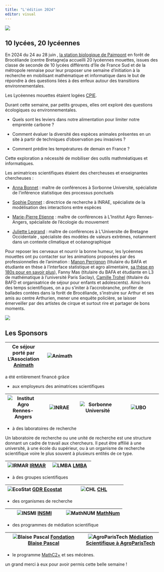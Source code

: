 ```yaml
---
title: "L'édition 2024"
editor: visual
---
```


![](_images/mouettes2024.jpeg)


## 10 lycées, 20 lycéennes

En 2024 du 24 au 28 juin , [la station biologique de Paimpont](https://paimpont.univ-rennes.fr/) en forêt de Brocéliande (centre Bretagne)a accueilli   20 lycéennes mouettes, issues des classe de seconde de 10 lycées différents d'Ile de France Sud et de la métropole rennaise pour leur proposer une semaine d'initiation à la recherche en mobilisant mathématique et  informatique dans le but de répondre  à des questions liées à des enfeux autour des transitions environnementales.

Les Lycéennes mouettes étaient logées [CPIE](https://www.cpie-broceliande.fr/).

Durant cette semaine,  par petits groupes, elles ont exploré des questions écologiques ou environnementales.

-   Quels sont les leviers dans notre alimentation pour limiter notre empreinte carbone ?

-   Comment évaluer la diversité des espèces animales présentes en un site à partir de techniques d'observation peu invasives ?

-   Comment prédire les températures de demain en France ?

Cette exploration a nécessité de mobiliser des outils mathméatiques et informatiques.

Les animatrices scientifiques étaient  des chercheuses et enseignantes chercheuses :

-   [Anna Bonnet](https://anna.biogeek.land/) : maître de conférences à Sorbonne Université, spécialiste de l'inférence statistique des processus ponctuels

-   [Sophie Donnet](https://sophiedonnet.github.io/) : directrice de recherche à INRAE, spécialiste de la modélisation des interactions entre espèces

-   [Marie-Pierre Etienne](https://marieetienne.github.io/) : maître de conférences à L'Institut Agro Rennes-Angers, spécialiste de l'écologie du mouvement

-   [Juliette Legrand](https://juliettelegrand.netlify.app/) : maître de conférences à L'Universite de Bretagne Occidentale , spécialiste des modèles de valeurs extrêmes, notamment dans un contexte climatique et océanographique


Pour reposer les cerveaux et nourrir la bonne humeur, les lycéennes mouettes ont pu contacter sur les animations proposées par des professionnelles de l'animation : [Manon Perrignon](https://stlo.rennes.hub.inrae.fr/content/download/703/7288?version=1) (titulaire du BAFA et étudiante en thèse à l'interface statistique et agro alimentaire, [sa thèse en 180s pour en savoir plus](https://www.youtube.com/watch?v=y6Vsc9Mfku4)), Fanny Mas (titulaire du BAFA et étudiante en L3 de mathématique à l'université Paris Saclay), [Camille Trohel](https://www.lespetitspoissonsproduction.com/) (titulaire du BAFD et organisatrice de séjour pour enfants et adolescents). Ainsi hors des temps scientifiques, on a pu s'initer à l'accrobranche, profiter de ballades contées dans la forêt de Brocéliande, s'instruire sur Arthur et ses amis au centre Arthurien, mener une enquête policière, se laisser émerveiller par des artistes de cirque et surtout rire et partager de bons moments.

![](petits formats web 2024-9 MOUETTES.png)


## Les Sponsors

Ce séjour porté par L’Association [Animath](https://www.animath.fr/) | ![Animath](_images/animath_logo.png)  |  | |  |
|:-----:|:-----:|:------:|:------:|

a été entièrement financé grâce  

- aux employeurs des animatrices scientifiques

| ![Institut Agro Rennes-Angers](_images/ia_ra_logo.png)  | ![INRAE](_images/inrae_logo.png) |![Sorbonne Université](_images/sorbonne_universite_logo.png) | ![UBO](_images/ubo_logo.png) |
|:-----:|:-----:|:------:|:------:|

- à des laboratoires de recherche

Un laboratoire de recherche ou  une unité de recherche est une structure donnant un cadre de travail aux chercheurs. Il peut être affilié à une université, à une école du supérieur, ou à un organisme de recherche scientifique voire le plus souvent à plusieurs entités de ce type. 

|![IRMAR](_images/irmar_logo.png)  [IRMAR](https://irmar.univ-rennes.fr/)|![LMBA](_images/lmba.jpg)  [LMBA](http://www.math.univ-brest.fr/)| 
|:-----:|:-----:|

- à des groupes scientifiques
 
|![EcoStat](_images/gdr_logo.jpeg)  [GDR Ecostat](https://sites.google.com/site/gdrecostat/)|![CHL](_images/chl_logo.png)  [CHL](https://www.lebesgue.fr/fr)| 
|:-----:|:-----:|

- des organismes de  recherche 

|![INSMI](_images/cnrs_insmi_logo.jpeg)  [INSMI](https://www.insmi.cnrs.fr/fr)|![MathNUM](_images/mathnum_logo.png)  [MathNum](https://www.inrae.fr/departements/mathnum)| 
|:-----:|:-----:|

- des programmes de médiation scientifique

|![Blaise Pascal](_images/blaise_pascal_logo.png)  [Fondation Blaise Pascal](https://www.fondation-blaise-pascal.org/)|![AgroParisTech](_images/agroparistech.png)  [Médiation Scientifique à AgroParisTech](https://www.agroparistech.fr/)| 
|:-----:|:-----:|

- le  programme [MathC2+](https://www.mathc2plus.fr/) et ses mécènes.

un grand merci à eux pour avoir permis cette belle semaine !
